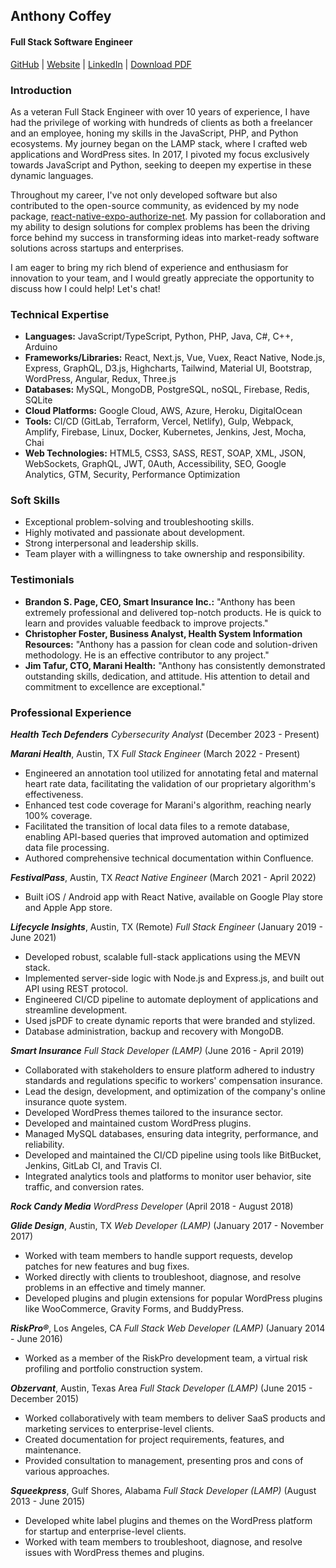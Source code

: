 ## Anthony Coffey

#### Full Stack Software Engineer

<a href="https://github.com/anthonycoffey" target="_blank" rel="noopener noreferrer">GitHub</a> |
<a href="https://coffey.codes" target="_blank">Website</a> |
<a href="https://www.linkedin.com/in/coffeyanthony/" target="_blank" rel="noopener noreferrer">LinkedIn</a> |
<a href="/Anthony%20Coffey%20-%20Resume.pdf" target="_blank">Download PDF</a>


### Introduction

As a veteran Full Stack Engineer with over 10 years of experience, I have had the privilege of working with hundreds of clients as both a freelancer and an employee, honing my skills in the JavaScript, PHP, and Python ecosystems. My journey began on the LAMP stack, where I crafted web applications and WordPress sites. In 2017, I pivoted my focus exclusively towards JavaScript and Python, seeking to deepen my expertise in these dynamic languages.

Throughout my career, I've not only developed software but also contributed to the open-source community, as
evidenced by my node package,
[react-native-expo-authorize-net](https://www.npmjs.com/package/react-native-expo-authorize-net). My passion for
collaboration and my ability to design solutions for complex problems has been the driving force behind my
success in transforming ideas into market-ready software solutions across startups and enterprises.

I am eager to bring my rich blend of experience and enthusiasm for innovation to your team, and I would greatly
appreciate the opportunity to discuss how I could help! Let's chat!

### Technical Expertise

- **Languages:** JavaScript/TypeScript, Python, PHP, Java, C#, C++, Arduino
- **Frameworks/Libraries:** React, Next.js, Vue, Vuex, React Native, Node.js, Express, GraphQL, D3.js,
  Highcharts, Tailwind, Material UI, Bootstrap, WordPress, Angular, Redux, Three.js
- **Databases:** MySQL, MongoDB, PostgreSQL, noSQL, Firebase, Redis, SQLite
- **Cloud Platforms:** Google Cloud, AWS, Azure, Heroku, DigitalOcean
- **Tools:** CI/CD (GitLab, Terraform, Vercel, Netlify), Gulp, Webpack, Amplify, Firebase, Linux, Docker,
  Kubernetes, Jenkins, Jest, Mocha, Chai
- **Web Technologies:** HTML5, CSS3, SASS, REST, SOAP, XML, JSON, WebSockets, GraphQL, JWT, 0Auth,
  Accessibility, SEO, Google Analytics, GTM, Security, Performance Optimization

### Soft Skills

- Exceptional problem-solving and troubleshooting skills.
- Highly motivated and passionate about development.
- Strong interpersonal and leadership skills.
- Team player with a willingness to take ownership and responsibility.

### Testimonials

- **Brandon S. Page, CEO, Smart Insurance Inc.:** "Anthony has been extremely professional and delivered
  top-notch products. He is quick to learn and provides valuable feedback to improve projects."
- **Christopher Foster, Business Analyst, Health System Information Resources:** "Anthony has a passion for
  clean code and solution-driven methodology. He is an effective contributor to any project."
- **Jim Tafur, CTO, Marani Health:** "Anthony has consistently demonstrated outstanding skills, dedication, and
  attitude. His attention to detail and commitment to excellence are exceptional."

### Professional Experience

**_Health Tech Defenders_**
_Cybersecurity Analyst_ (December 2023 - Present)

**_Marani Health_**, Austin, TX
_Full Stack Engineer_ (March 2022 - Present)

- Engineered an annotation tool utilized for annotating fetal and maternal heart rate data, facilitating the
  validation of our proprietary algorithm's effectiveness.
- Enhanced test code coverage for Marani's algorithm, reaching nearly 100% coverage.
- Facilitated the transition of local data files to a remote database, enabling API-based queries that improved
  automation and optimized data file processing.
- Authored comprehensive technical documentation within Confluence.

**_FestivalPass_**, Austin, TX
_React Native Engineer_ (March 2021 - April 2022)

- Built iOS / Android app with React Native, available on Google Play store and Apple App store.

**_Lifecycle Insights_**, Austin, TX (Remote)
_Full Stack Engineer_ (January 2019 - June 2021)

- Developed robust, scalable full-stack applications using the MEVN stack.
- Implemented server-side logic with Node.js and Express.js, and built out API using REST protocol.
- Engineered CI/CD pipeline to automate deployment of applications and streamline development.
- Used jsPDF to create dynamic reports that were branded and stylized.
- Database administration, backup and recovery with MongoDB.

**_Smart Insurance_**
_Full Stack Developer (LAMP)_ (June 2016 - April 2019)

- Collaborated with stakeholders to ensure platform adhered to industry standards and regulations specific to
  workers' compensation insurance.
- Lead the design, development, and optimization of the company's online insurance quote system.
- Developed WordPress themes tailored to the insurance sector.
- Developed and maintained custom WordPress plugins.
- Managed MySQL databases, ensuring data integrity, performance, and reliability.
- Developed and maintained the CI/CD pipeline using tools like BitBucket, Jenkins, GitLab CI, and Travis CI.
- Integrated analytics tools and platforms to monitor user behavior, site traffic, and conversion rates.

**_Rock Candy Media_**
_WordPress Developer_ (April 2018 - August 2018)

**_Glide Design_**, Austin, TX
_Web Developer (LAMP)_ (January 2017 - November 2017)

- Worked with team members to handle support requests, develop patches for new features and bug fixes.
- Worked directly with clients to troubleshoot, diagnose, and resolve problems in an effective and timely
  manner.
- Developed plugins and plugin extensions for popular WordPress plugins like WooCommerce, Gravity Forms, and
  BuddyPress.

**_RiskPro®_**, Los Angeles, CA
_Full Stack Web Developer (LAMP)_ (January 2014 - June 2016)

- Worked as a member of the RiskPro development team, a virtual risk profiling and portfolio construction
  system.

**_Obzervant_**, Austin, Texas Area
_Full Stack Developer (LAMP)_ (June 2015 - December 2015)

- Worked collaboratively with team members to deliver SaaS products and marketing services to enterprise-level
  clients.
- Created documentation for project requirements, features, and maintenance.
- Provided consultation to management, presenting pros and cons of various approaches.

**_Squeekpress_**, Gulf Shores, Alabama
_Full Stack Developer (LAMP)_ (August 2013 - June 2015)

- Developed white label plugins and themes on the WordPress platform for startup and enterprise-level clients.
- Worked with team members to troubleshoot, diagnose, and resolve issues with WordPress themes and plugins.

